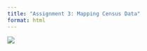 ---
title: "Assignment 3: Mapping Census Data"
format: html
---

![](images/clipboard-11295822.png)
